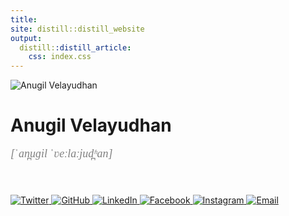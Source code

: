 ```yaml
---
title:
site: distill::distill_website
output:
  distill::distill_article:
    css: index.css
---
```


<div class="container">

  <!-- Profile Image -->
  <img src="Images/Anugil.png" alt="Anugil Velayudhan" class="profile-pic" />

  <!-- Name -->
<h1 style="margin-bottom: 0px;">Anugil Velayudhan</h1>

<!-- IPA -->
<div class="ipa" style="font-family: 'Times New Roman', Times, serif; font-style: italic; font-size: 18px; color: gray; margin-top: 8px;">
  [ˈan̪uɡil ˈʋeːlaːjud̪ʱan]
</div>

  <br/>

  <!-- Social Icons with Original Colors -->
 <div class="social-icons" style="margin-top: 20px;">
  <a href="https://twitter.com/anugilv" target="_blank">
    <img src="https://img.icons8.com/color/48/twitter--v1.png" alt="Twitter" />
  </a>
  <a href="https://github.com/ANUGILV1996" target="_blank">
    <img src="https://img.icons8.com/fluency/48/github.png" alt="GitHub" />
  </a>
  <a href="https://www.linkedin.com/in/anugilv1996" target="_blank">
    <img src="https://img.icons8.com/color/48/linkedin.png" alt="LinkedIn" />
  </a>
  <a href="https://facebook.com/anugil.velayudhan" target="_blank">
    <img src="https://img.icons8.com/color/48/facebook-new.png" alt="Facebook" />
  </a>
  <a href="https://instagram.com/anugil.v" target="_blank">
    <img src="https://img.icons8.com/color/48/instagram-new--v1.png" alt="Instagram" />
  </a>
  <a href="mailto:anugilv96@email.com">
    <img src="https://img.icons8.com/color/48/apple-mail.png" alt="Email" />
  </a>
</div>



